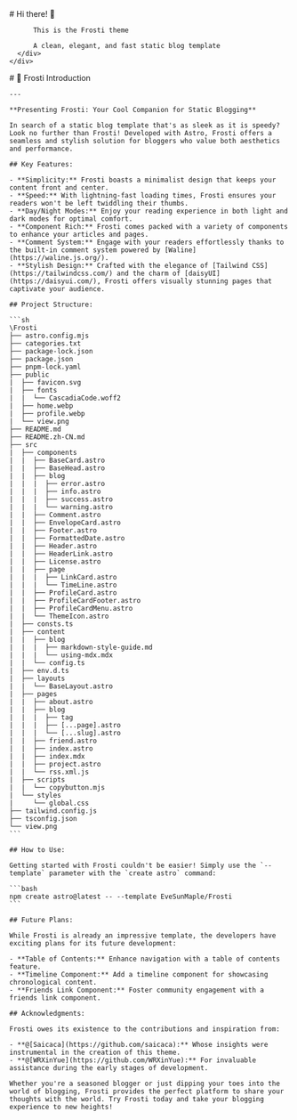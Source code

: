 
<BaseLayout PageID="home">
  <BaseCard title="home">
    <div class="flex">
      <div class="p-6">
          # Hi there! 👋

          This is the Frosti theme

          A clean, elegant, and fast static blog template
      </div>
    </div>
  </BaseCard>

  <BaseCard title="home" image="/home.webp">
    # 🧊 Frosti Introduction

    ---

    **Presenting Frosti: Your Cool Companion for Static Blogging**

    In search of a static blog template that's as sleek as it is speedy? Look no further than Frosti! Developed with Astro, Frosti offers a seamless and stylish solution for bloggers who value both aesthetics and performance.

    ## Key Features:

    - **Simplicity:** Frosti boasts a minimalist design that keeps your content front and center.
    - **Speed:** With lightning-fast loading times, Frosti ensures your readers won't be left twiddling their thumbs.
    - **Day/Night Modes:** Enjoy your reading experience in both light and dark modes for optimal comfort.
    - **Component Rich:** Frosti comes packed with a variety of components to enhance your articles and pages.
    - **Comment System:** Engage with your readers effortlessly thanks to the built-in comment system powered by [Waline](https://waline.js.org/).
    - **Stylish Design:** Crafted with the elegance of [Tailwind CSS](https://tailwindcss.com/) and the charm of [daisyUI](https://daisyui.com/), Frosti offers visually stunning pages that captivate your audience.

    ## Project Structure:

    ```sh
    \Frosti
    ├── astro.config.mjs
    ├── categories.txt
    ├── package-lock.json
    ├── package.json
    ├── pnpm-lock.yaml
    ├── public
    |  ├── favicon.svg
    |  ├── fonts
    |  |  └── CascadiaCode.woff2
    |  ├── home.webp
    |  ├── profile.webp
    |  └── view.png
    ├── README.md
    ├── README.zh-CN.md
    ├── src
    |  ├── components
    |  |  ├── BaseCard.astro
    |  |  ├── BaseHead.astro
    |  |  ├── blog
    |  |  |  ├── error.astro
    |  |  |  ├── info.astro
    |  |  |  ├── success.astro
    |  |  |  └── warning.astro
    |  |  ├── Comment.astro
    |  |  ├── EnvelopeCard.astro
    |  |  ├── Footer.astro
    |  |  ├── FormattedDate.astro
    |  |  ├── Header.astro
    |  |  ├── HeaderLink.astro
    |  |  ├── License.astro
    |  |  ├── page
    |  |  |  ├── LinkCard.astro
    |  |  |  └── TimeLine.astro
    |  |  ├── ProfileCard.astro
    |  |  ├── ProfileCardFooter.astro
    |  |  ├── ProfileCardMenu.astro
    |  |  └── ThemeIcon.astro
    |  ├── consts.ts
    |  ├── content
    |  |  ├── blog
    |  |  |  ├── markdown-style-guide.md
    |  |  |  └── using-mdx.mdx
    |  |  └── config.ts
    |  ├── env.d.ts
    |  ├── layouts
    |  |  └── BaseLayout.astro
    |  ├── pages
    |  |  ├── about.astro
    |  |  ├── blog
    |  |  |  ├── tag
    |  |  |  ├── [...page].astro
    |  |  |  └── [...slug].astro
    |  |  ├── friend.astro
    |  |  ├── index.astro
    |  |  ├── index.mdx
    |  |  ├── project.astro
    |  |  └── rss.xml.js
    |  ├── scripts
    |  |  └── copybutton.mjs
    |  └── styles
    |     └── global.css
    ├── tailwind.config.js
    ├── tsconfig.json
    └── view.png
    ```

    ## How to Use:

    Getting started with Frosti couldn't be easier! Simply use the `--template` parameter with the `create astro` command:

    ```bash
    npm create astro@latest -- --template EveSunMaple/Frosti
    ```

    ## Future Plans:

    While Frosti is already an impressive template, the developers have exciting plans for its future development:

    - **Table of Contents:** Enhance navigation with a table of contents feature.
    - **Timeline Component:** Add a timeline component for showcasing chronological content.
    - **Friends Link Component:** Foster community engagement with a friends link component.

    ## Acknowledgments:

    Frosti owes its existence to the contributions and inspiration from:

    - **@[Saicaca](https://github.com/saicaca):** Whose insights were instrumental in the creation of this theme.
    - **@[WRXinYue](https://github.com/WRXinYue):** For invaluable assistance during the early stages of development.

    Whether you're a seasoned blogger or just dipping your toes into the world of blogging, Frosti provides the perfect platform to share your thoughts with the world. Try Frosti today and take your blogging experience to new heights!
  </BaseCard>
</BaseLayout>